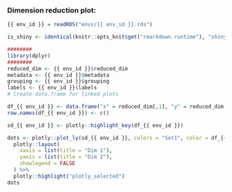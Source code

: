 
### Dimension reduction plot:

<!-- Component created on {{ date }} -->

```r
{{ env_id }} = readRDS("envs/{{ env_id }}.rds")

is_shiny <- identical(knitr::opts_knit$get("rmarkdown.runtime"), "shiny")

########
library(dplyr)
########
reduced_dim <- {{ env_id }}$reduced_dim
metadata <- {{ env_id }}$metadata
grouping <- {{ env_id }}$grouping
labels <- {{ env_id }}$labels
# Create data.frame for linked plots

df_{{ env_id }} <- data.frame("x" = reduced_dim[,1], "y" = reduced_dim[,2], metadata)
row.names(df_{{ env_id }}) <- c()

sd_{{ env_id }} <- plotly::highlight_key(df_{{ env_id }})

```

```r
dots <- plotly::plot_ly(sd_{{ env_id }}, colors = "Set1", color = df_{{ env_id }}[[grouping]], x = ~x, y = ~y, mode = "markers", textposition = "top", hoverinfo = "x+y+text", text = paste("grouping: ", df_{{ env_id }}[[grouping]],"</br> label: ", labels )) %>%
  plotly::layout(
    xaxis = list(title = "Dim 1"),
    yaxis = list(title = "Dim 2"),
    showlegend = FALSE
  ) %>%
  plotly::highlight("plotly_selected")
dots
```

```r
```


